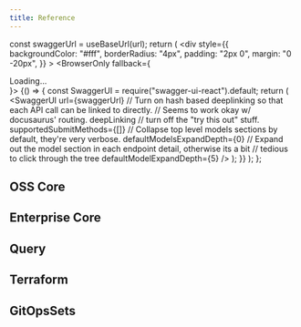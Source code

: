 ```yaml
---
title: Reference
---
```



  const swaggerUrl = useBaseUrl(url);
  return (
    <div
      style={{
        backgroundColor: "#fff",
        borderRadius: "4px",
        padding: "2px 0",
        margin: "0 -20px",
      }}
    >
      <BrowserOnly fallback={<div>Loading...</div>}>
        {() => {
          const SwaggerUI = require("swagger-ui-react").default;
          return (
            <SwaggerUI
              url={swaggerUrl}
              // Turn on hash based deeplinking so that each API call can be linked to directly.
              // Seems to work okay w/ docusaurus' routing.
              deepLinking
              // turn off the "try this out" stuff.
              supportedSubmitMethods={[]}
              // Collapse top level models sections by default, they're very verbose.
              defaultModelsExpandDepth={0}
              // Expand out the model section in each endpoint detail, otherwise its a bit
              // tedious to click through the tree
              defaultModelExpandDepth={5}
            />
          );
        }}
      </BrowserOnly>
    </div>
  );
};

## OSS Core

<APIUI url="/swagger/core.swagger.json" />

## Enterprise Core

<APIUI url="/swagger/cluster_services.swagger.json" />

## Query

<APIUI url="/swagger/query.swagger.json" />

## Terraform

<APIUI url="/swagger/terraform.swagger.json" />

## GitOpsSets

<APIUI url="/swagger/gitopssets.swagger.json" />
